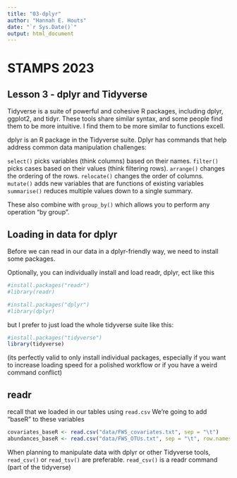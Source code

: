 ```yaml
---
title: "03-dplyr"
author: "Hannah E. Houts"
date: "`r Sys.Date()`"
output: html_document
---
```


# STAMPS 2023
## Lesson 3 - dplyr and Tidyverse

Tidyverse is a suite of powerful and cohesive R packages, including dplyr, ggplot2, and tidyr. These tools share similar syntax, and some people find them to be more intuitive. I find them to be more similar to functions excell.

dplyr is an R package in the Tidyverse suite. Dplyr has commands that help address common data manipulation challenges:

`select()` picks variables (think columns) based on their names.
`filter()` picks cases based on their values (think filtering rows).
`arrange()` changes the ordering of the rows.
`relocate()` changes the order of columns.
`mutate()` adds new variables that are functions of existing variables
`summarise()` reduces multiple values down to a single summary.

These also combine with `group_by()` which allows you to perform any operation “by group”. 


## Loading in data for dplyr
Before we can read in our data in a dplyr-friendly way, we need to install some packages. 

Optionally, you can individually install and load readr, dplyr, ect like this
```r
#install.packages("readr")
#library(readr)

#install.packages("dplyr")
#library(dplyr)
```

but I prefer to just load the whole tidyverse suite like this:
```r
#install.packages("tidyverse")
library(tidyverse)
```

(its perfectly valid to only install individual packages, especially if you want to increase loading speed for a polished workflow or if you have a weird command conflict)

## readr

recall that we loaded in our tables using `read.csv`
We're going to add "baseR" to these variables
```r
covariates_baseR <- read.csv("data/FWS_covariates.txt", sep = "\t")
abundances_baseR <- read.csv("data/FWS_OTUs.txt", sep = "\t", row.names = 1, header = T)
```

When planning to manipulate data with dplyr or other Tidyverse tools, `read_csv()` or `read_tsv()` are preferable. 
`read_csv()` is a readr command (part of the tidyverse)



